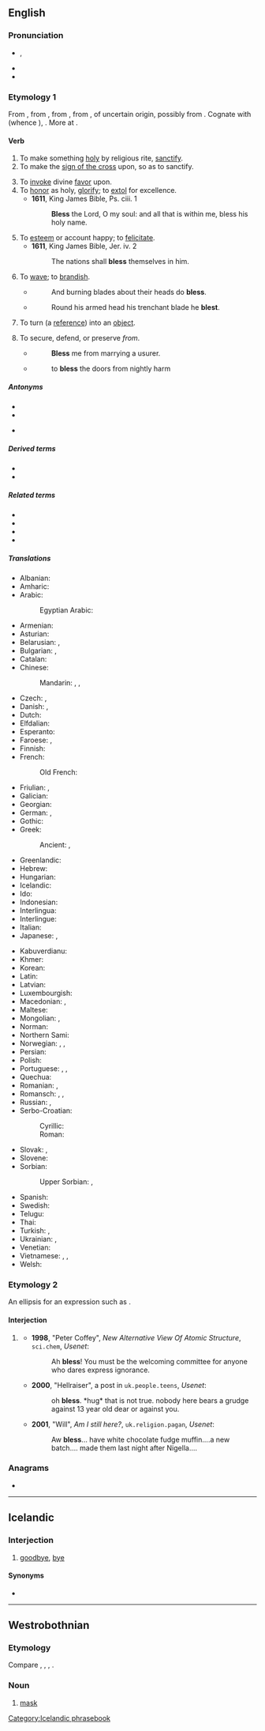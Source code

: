 {{also|Bless}}
==English==

===Pronunciation===
* {{enPR|blĕs}}, {{IPA|en|/blɛs/}}
* {{audio|en|en-us-bless.ogg|Audio (US)}}
* {{rhymes|en|ɛs}}

===Etymology 1===
From {{inh|en|enm|blessen}}, from {{inh|en|ang|bletsian||to consecrate (with blood)}}, from {{inh|en|gem-pro|*blōþisōną||to sprinkle, mark or hallow with blood}}, from {{m|gem-pro|*blōþą||blood}}, of uncertain origin, possibly from {{der|en|ine-pro|*bʰleh₃-||to bloom}}. Cognate with {{cog|non|bleza||to bless}} (whence {{cog|is|blessa}}), {{cog|ang|blēdan||to bleed}}. More at {{m|en|bleed}}.

====Verb====
{{en-verb|blesses|blessing|blest|past2=blessed}}

# To make something [[holy]] by religious rite, [[sanctify]].
# To make the [[sign of the cross]] upon, so as to sanctify.
#: {{rfquotek|en|Holinshed}}
# To [[invoke]] divine [[favor]] upon.
# To [[honor]] as holy, [[glorify]]; to [[extol]] for excellence.
#* '''1611''', King James Bible, Ps. ciii. 1
#*: '''Bless''' the Lord, O my soul: and all that is within me, bless his holy name.
# To [[esteem]] or account happy; to [[felicitate]].
#* '''1611''', King James Bible, Jer. iv. 2
#*: The nations shall '''bless''' themselves in him.
# {{lb|en|obsolete}} To [[wave]]; to [[brandish]].
#* {{rfdate|en|and other bibliographic particulars, eg, title of work, page, url, full name of author}} {{w|Spenser}}
#*: And burning blades about their heads do '''bless'''.
#* {{rfdate|en|and other bibliographic particulars, eg, title of work, page, url, full name of author}} {{w|Fairfax}}
#*: Round his armed head his trenchant blade he '''blest'''.
# {{lb|en|[[Perl]]|_|programming|transitive|past tense only '''blessed'''}} To turn (a [[reference]]) into an [[object]].
# {{lb|en|archaic|with ''from''}} To secure, defend, or preserve ''from''.
#* {{rfdate|en|and other bibliographic particulars, eg, title of work, page, url, act, scene, line}} {{w|William Shakespeare}}
#*: '''Bless''' me from marrying a usurer.
#* {{rfdate|en|and other bibliographic particulars, eg, title of work, page, url}} {{w|John Milton}}
#*: to '''bless''' the doors from nightly harm

=====Antonyms=====
* {{l|en|curse}}
* {{l|en|condemn}}
* {{sense|programming}} {{l|en|unbless}}

=====Derived terms=====
* {{l|en|bless someone's cotton socks}}
* {{l|en|bless someone's heart}}

=====Related terms=====
* {{l|en|blessed}}
* {{l|en|blessing}}
* {{l|en|bleed}}
* {{l|en|blood}}

=====Translations=====
{{trans-top|confer blessing on}}
* Albanian: {{t+|sq|bekoj}}
* Amharic: {{t|am|ባረከ}}
* Arabic: {{t|ar|بَارَكَ}}
*: Egyptian Arabic: {{t|arz|بارك|tr=bārik}}
* Armenian: {{t+|hy|օրհնել|sc=Armn}}
* Asturian: {{t|ast|bendicir}}
* Belarusian: {{t|be|бласлаўля́ць|impf}}, {{t|be|благаславі́ць|pf}}
* Bulgarian: {{t+|bg|благосла́вям|impf}}, {{t+|bg|благословя́|pf}}
* Catalan: {{t+|ca|beneir}}
* Chinese:
*: Mandarin: {{t+|cmn|保佑|tr=bǎoyòu}}, {{t+|cmn|佑|tr=yòu}}, {{t+|cmn|祝福|tr=zhùfú}}
* Czech: {{t+|cs|žehnat|impf}}, {{t|cs|požehnat|pf}}
* Danish: {{t|da|velsigne}}, {{qualifier|archaic}} {{t|da|signe}}
* Dutch: {{t+|nl|zegenen}}
* Elfdalian: {{t|ovd|welsingen}}
* Esperanto: {{t|eo|beni}}
* Faroese: {{t|fo|vælsigna}}, {{t|fo|signa}}
* Finnish: {{t+|fi|siunata}}
* French: {{t+|fr|bénir}}
*: Old French: {{t|fro|beneïr}}
* Friulian: {{t|fur|benedî}}, {{t|fur|binidî}}
* Galician: {{t+|gl|bendicir}}
* Georgian: {{t|ka|ლოცვა|sc=Geor}}
* German: {{t+|de|segnen}}, {{qualifier|obsolete}} {{t+|de|benedeien}}
* Gothic: {{t|got|𐌸𐌹𐌿𐌸𐌾𐌰𐌽}}
* Greek: {{t+|el|ευλογώ}}
*: Ancient: {{t|grc|εὐλογέω}}, {{t|grc|μακαρίζω}}
* Greenlandic: {{t|kl|pilluaqquaa}}
* Hebrew: {{t|he|בירך|tr=berákh|alt=בירך \ בֵּרֵךְ \ בֵּרַךְ}}
* Hungarian: {{t+|hu|megáld}}
* Icelandic: {{t|is|blessa}}
* Ido: {{t+|io|benedikar}}
* Indonesian: {{t+|id|berkat}}
* Interlingua: {{t-needed|ia}}
* Interlingue: {{t|ie|benedir}}
* Italian: {{t+|it|benedire}}
* Japanese: {{t+|ja|恵む|tr=めぐむ, megumu}}, {{t+|ja|祝福|tr=しゅくふくする, shukufuku suru|alt=祝福する}}
{{trans-mid}}
* Kabuverdianu: {{t|kea|abensua}}
* Khmer: {{t-needed|km}}
* Korean: {{t+|ko|축복하다}}
* Latin: {{t|la|benedīcō}}
* Latvian: {{t|lv|svētīt}}
* Luxembourgish: {{t|lb|seenen}}
* Macedonian: {{t|mk|благословува|impf}}, {{t|mk|благослови|pf}}
* Maltese: {{t|mt|bierek}}
* Mongolian: {{t+|mn|адислах}}, {{t+|mn|өршөөх}}
* Norman: {{t|nrf|béni}}
* Northern Sami: {{t|se|buressivdnidit}}
* Norwegian: {{t+|no|velsigne}}, {{t|no|signa}}, {{t|no|blessa}}
* Persian: {{t|fa|برکت دادن|tr=barekat dâdan}}
* Polish: {{t+|pl|błogosławić|impf}}
* Portuguese: {{t+|pt|abençoar}}, {{t+|pt|bendizer}}, {{t+|pt|benzer}}
* Quechua: {{t|qu|ch'allay}}
* Romanian: {{t+|ro|binecuvânta}}, {{t+|ro|blagoslovi}}
* Romansch: {{t|rm|benedir}}, {{t|rm|banadir}}, {{t|rm|banadeir}}
* Russian: {{t+|ru|благословля́ть|impf}}, {{t+|ru|благослови́ть|pf}}
* Serbo-Croatian:
*: Cyrillic: {{t|sh|благосло̀вити|pf}}
*: Roman: {{t+|sh|blagoslòviti|pf}}
* Slovak: {{t|sk|žehnať|impf}}, {{t|sk|požehnať|pf}}
* Slovene: {{t+|sl|blagosloviti|pf}}
* Sorbian:
*: Upper Sorbian: {{t+|hsb|žohnować|impf}}, {{t+|hsb|požohnować|pf}}
* Spanish: {{t+|es|bendecir}}
* Swedish: {{t+|sv|välsigna}}
* Telugu: {{t+|te|దీవించు}}
* Thai: {{t|th|อวยพร}}
* Turkish: {{t+|tr|kutsamak}}, {{t+|tr|takdis etmek}}
* Ukrainian: {{t+|uk|благословля́ти|impf}}, {{t+|uk|благослови́ти|pf}}
* Venetian: {{t+|vec|benedir}}
* Vietnamese: {{t|vi|chúc phúc}}, {{t+|vi|giáng phúc}}, {{t|vi|ban phúc}}
* Welsh: {{t+|cy|bendithio}}
{{trans-bottom}}

===Etymology 2===
An ellipsis for an expression such as {{m|en|bless someone's heart|bless your heart}}.

====Interjection====
{{en-interj}}

# {{lb|en|UK|Canada|informal}} {{non-gloss definition|Used as an expression of endearment, gratitude, or (ironically) belittlement.}}
#* '''1998''', "Peter Coffey", ''New Alternative View Of Atomic Structure'', <tt>sci.chem</tt>, ''Usenet'':
#*: Ah '''bless'''! You must be the welcoming committee for anyone who dares express ignorance.
#* '''2000''', "Hellraiser", a post in <tt>uk.people.teens</tt>, ''Usenet'':
#*: oh '''bless'''. *hug* that is not true. nobody here bears a grudge against 13 year old dear or against you.
#* '''2001''', "Will", ''Am I still here?'', <tt>uk.religion.pagan</tt>, ''Usenet'':
#*: Aw '''bless'''... have white chocolate fudge muffin....a new batch.... made them last night after Nigella....

===Anagrams===
* {{anagrams|en|a=belss|slebs}}

----

==Icelandic==

===Interjection===
{{head|is|interjection}}

# [[goodbye]], [[bye]]

====Synonyms====
* {{l|is|bless bless}}

[[Category:Icelandic phrasebook]]

----

==Westrobothnian==

===Etymology===
Compare {{cog|da|blis}}, {{cog|sv|bläs}}, {{cog|non|blys}}, {{m|non|blesóttr}}.

===Noun===
{{head|gmq-bot|noun}}

# [[mask]]